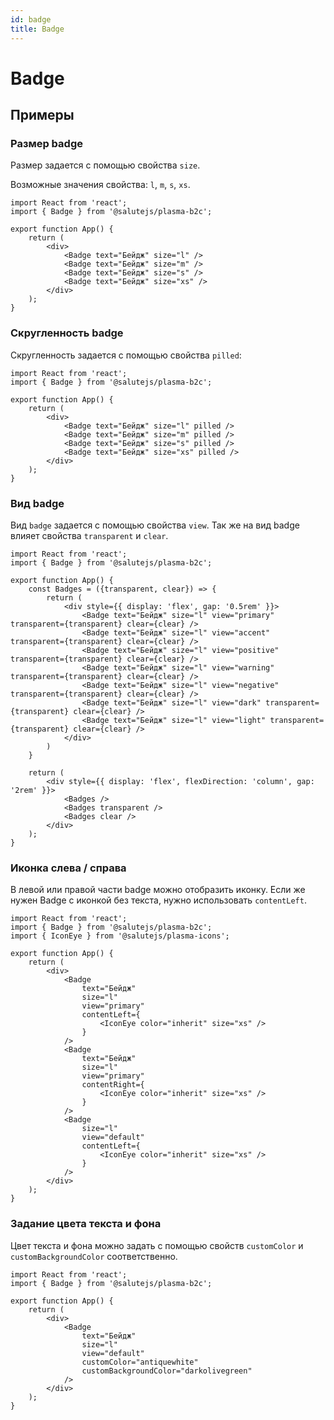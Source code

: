 ```yaml
---
id: badge
title: Badge
---
```



# Badge
<Description name="Badge" />
<PropsTable name="Badge"  exclude={['css']} />

## Примеры

### Размер badge
Размер задается с помощью свойства `size`.

Возможные значения свойства: `l`, `m`, `s`, `xs`.

```tsx live 
import React from 'react';
import { Badge } from '@salutejs/plasma-b2c';

export function App() {
    return (
        <div>
            <Badge text="Бейдж" size="l" />
            <Badge text="Бейдж" size="m" />
            <Badge text="Бейдж" size="s" />
            <Badge text="Бейдж" size="xs" />
        </div>
    );
}
```

### Скругленность badge
Скругленность задается с помощью свойства `pilled`:

```tsx live 
import React from 'react';
import { Badge } from '@salutejs/plasma-b2c';

export function App() {
    return (
        <div>
            <Badge text="Бейдж" size="l" pilled />
            <Badge text="Бейдж" size="m" pilled />
            <Badge text="Бейдж" size="s" pilled />
            <Badge text="Бейдж" size="xs" pilled />
        </div>
    );
}
```

### Вид badge
Вид `badge` задается с помощью свойства `view`.
Так же на вид badge влияет свойства `transparent` и `clear`.

```tsx live 
import React from 'react';
import { Badge } from '@salutejs/plasma-b2c';

export function App() {
    const Badges = ({transparent, clear}) => {
        return (
            <div style={{ display: 'flex', gap: '0.5rem' }}>
                <Badge text="Бейдж" size="l" view="primary" transparent={transparent} clear={clear} />
                <Badge text="Бейдж" size="l" view="accent" transparent={transparent} clear={clear} />
                <Badge text="Бейдж" size="l" view="positive" transparent={transparent} clear={clear} />
                <Badge text="Бейдж" size="l" view="warning" transparent={transparent} clear={clear} />
                <Badge text="Бейдж" size="l" view="negative" transparent={transparent} clear={clear} />
                <Badge text="Бейдж" size="l" view="dark" transparent={transparent} clear={clear} />
                <Badge text="Бейдж" size="l" view="light" transparent={transparent} clear={clear} />
            </div>
        )
    }

    return (
        <div style={{ display: 'flex', flexDirection: 'column', gap: '2rem' }}>
            <Badges />
            <Badges transparent />
            <Badges clear />
        </div>
    );
}
```

### Иконка слева / справа
В левой или правой части badge можно отобразить иконку. 
Если же нужен Badge с иконкой без текста, нужно использовать `contentLeft`.

```tsx live
import React from 'react';
import { Badge } from '@salutejs/plasma-b2c';
import { IconEye } from '@salutejs/plasma-icons';

export function App() {
    return (
        <div>
            <Badge 
                text="Бейдж" 
                size="l"   
                view="primary" 
                contentLeft={
                    <IconEye color="inherit" size="xs" />
                } 
            />
            <Badge 
                text="Бейдж" 
                size="l"   
                view="primary" 
                contentRight={
                    <IconEye color="inherit" size="xs" />
                } 
            />
            <Badge 
                size="l"   
                view="default" 
                contentLeft={
                    <IconEye color="inherit" size="xs" />
                } 
            />
        </div>
    );
}
```

### Задание цвета текста и фона
Цвет текста и фона можно задать с помощью свойств 
`customColor` и `customBackgroundColor` соответственно.

```tsx live
import React from 'react';
import { Badge } from '@salutejs/plasma-b2c';

export function App() {
    return (
        <div>
            <Badge 
                text="Бейдж" 
                size="l"   
                view="default" 
                customColor="antiquewhite"
                customBackgroundColor="darkolivegreen" 
            />
        </div>
    );
}
